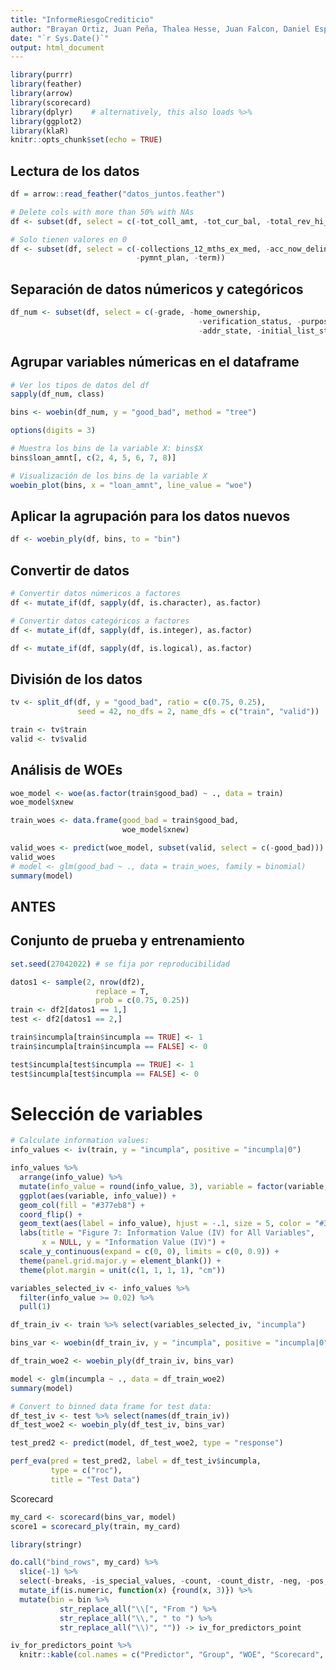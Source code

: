 ```yaml
---
title: "InformeRiesgoCrediticio"
author: "Brayan Ortiz, Juan Peña, Thalea Hesse, Juan Falcon, Daniel Espinal"
date: "`r Sys.Date()`"
output: html_document
---
```


```r
library(purrr)
library(feather)
library(arrow)
library(scorecard)
library(dplyr)    # alternatively, this also loads %>%
library(ggplot2)
library(klaR)
knitr::opts_chunk$set(echo = TRUE)
```

## Lectura de los datos

```r

df = arrow::read_feather("datos_juntos.feather")

# Delete cols with more than 50% with NAs
df <- subset(df, select = c(-tot_coll_amt, -tot_cur_bal, -total_rev_hi_lim))

# Solo tienen valores en 0
df <- subset(df, select = c(-collections_12_mths_ex_med, -acc_now_delinq, 
                            -pymnt_plan, -term))
```

## Separación de datos númericos y categóricos
```r
df_num <- subset(df, select = c(-grade, -home_ownership,
                                          -verification_status, -purpose, 
                                          -addr_state, -initial_list_status))
```

## Agrupar variables númericas en el dataframe

```r
# Ver los tipos de datos del df
sapply(df_num, class)

bins <- woebin(df_num, y = "good_bad", method = "tree")

options(digits = 3)

# Muestra los bins de la variable X: bins$X
bins$loan_amnt[, c(2, 4, 5, 6, 7, 8)]

# Visualización de los bins de la variable X
woebin_plot(bins, x = "loan_amnt", line_value = "woe")
```

## Aplicar la agrupación para los datos nuevos

```r
df <- woebin_ply(df, bins, to = "bin")
```

## Convertir de datos
```r
# Convertir datos númericos a factores
df <- mutate_if(df, sapply(df, is.character), as.factor)

# Convertir datos categóricos a factores
df <- mutate_if(df, sapply(df, is.integer), as.factor)

df <- mutate_if(df, sapply(df, is.logical), as.factor)
```

## División de los datos
```r
tv <- split_df(df, y = "good_bad", ratio = c(0.75, 0.25),
               seed = 42, no_dfs = 2, name_dfs = c("train", "valid"))

train <- tv$train
valid <- tv$valid

```

## Análisis de WOEs

```r
woe_model <- woe(as.factor(train$good_bad) ~ ., data = train)
woe_model$xnew

train_woes <- data.frame(good_bad = train$good_bad, 
                         woe_model$xnew)

valid_woes <- predict(woe_model, subset(valid, select = c(-good_bad)))
valid_woes
# model <- glm(good_bad ~ ., data = train_woes, family = binomial)
summary(model)
```














## ANTES




## Conjunto de prueba y entrenamiento
```r
set.seed(27042022) # se fija por reproducibilidad

datos1 <- sample(2, nrow(df2),
                   replace = T,
                   prob = c(0.75, 0.25))
train <- df2[datos1 == 1,]
test <- df2[datos1 == 2,]

train$incumpla[train$incumpla == TRUE] <- 1
train$incumpla[train$incumpla == FALSE] <- 0

test$incumpla[test$incumpla == TRUE] <- 1
test$incumpla[test$incumpla == FALSE] <- 0
```

# Selección de variables
```r
# Calculate information values: 
info_values <- iv(train, y = "incumpla", positive = "incumpla|0")
```

```r
info_values %>% 
  arrange(info_value) %>% 
  mutate(info_value = round(info_value, 3), variable = factor(variable, levels = variable)) %>% 
  ggplot(aes(variable, info_value)) + 
  geom_col(fill = "#377eb8") + 
  coord_flip() + 
  geom_text(aes(label = info_value), hjust = -.1, size = 5, color = "#377eb8") + 
  labs(title = "Figure 7: Information Value (IV) for All Variables", 
       x = NULL, y = "Information Value (IV)") + 
  scale_y_continuous(expand = c(0, 0), limits = c(0, 0.9)) + 
  theme(panel.grid.major.y = element_blank()) + 
  theme(plot.margin = unit(c(1, 1, 1, 1), "cm"))
```

```r
variables_selected_iv <- info_values %>% 
  filter(info_value >= 0.02) %>% 
  pull(1)

df_train_iv <- train %>% select(variables_selected_iv, "incumpla")

bins_var <- woebin(df_train_iv, y = "incumpla", positive = "incumpla|0")

df_train_woe2 <- woebin_ply(df_train_iv, bins_var)
```

```r
model <- glm(incumpla ~ ., data = df_train_woe2)
summary(model)
```

```r
# Convert to binned data frame for test data: 
df_test_iv <- test %>% select(names(df_train_iv))
df_test_woe2 <- woebin_ply(df_test_iv, bins_var)

test_pred2 <- predict(model, df_test_woe2, type = "response")

perf_eva(pred = test_pred2, label = df_test_iv$incumpla,
         type = c("roc"), 
         title = "Test Data")
```
Scorecard
```r
my_card <- scorecard(bins_var, model)
score1 = scorecard_ply(train, my_card)
```

```r
library(stringr)
```

```r
do.call("bind_rows", my_card) %>% 
  slice(-1) %>% 
  select(-breaks, -is_special_values, -count, -count_distr, -neg, -pos, -posprob) %>% 
  mutate_if(is.numeric, function(x) {round(x, 3)}) %>% 
  mutate(bin = bin %>% 
           str_replace_all("\\[", "From ") %>% 
           str_replace_all("\\,", " to ") %>% 
           str_replace_all("\\)", "")) -> iv_for_predictors_point
```

```r
iv_for_predictors_point %>% 
  knitr::kable(col.names = c("Predictor", "Group", "WOE", "Scorecard", "Bin IV", "Total IV"))
```

